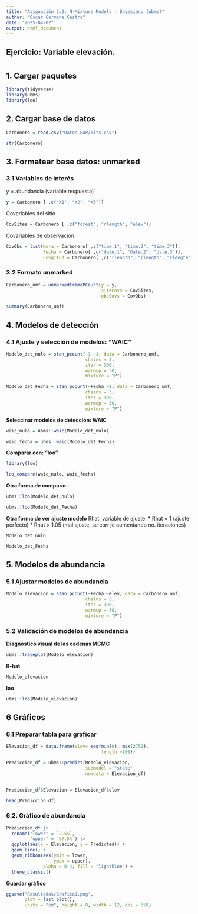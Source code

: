 ---
title: "Asignación 2.2: N-Mixture Models - Bayesiano (ubms)"
author: "Oscar Carmona Castro"
date: "2025-04-02"
output: html_document
---

## Ejercicio: Variable elevación.


# { .tabset}


## 1. Cargar paquetes
```{r, message=FALSE, warning=FALSE}
library(tidyverse)
library(ubms)
library(loo)
```

## 2. Cargar base de datos
```{r}
Carbonero = read.csv("Datos_EAP/Tits.csv")
```

```{r}
str(Carbonero)
```


## 3. Formatear base datos: unmarked { .tabset}
### 3.1 Variables de interés

y = abundancia (variable respuesta)
```{r}
y = Carbonero [ ,c("X1", "X2", "X3")]
```

Covariables del sitio
```{r}
CovSites = Carbonero [ ,c("forest", "rlength", "elev")]
```

Covariables de observación
```{r}
CovObs = list(Hora = Carbonero[ ,c("time.1", "time.2", "time.3")],
              Fecha = Carbonero[ ,c("date.1", "date.2", "date.3")],
              Longitud = Carbonero[ ,c("rlength", "rlength", "rlength")])
```

### 3.2 Formato unmarked
```{r}
Carbonero_umf = unmarkedFramePCount(y = y,
                                    siteCovs = CovSites,
                                    obsCovs = CovObs)
```

```{r}
summary(Carbonero_umf)
```


## 4. Modelos de detección { .tabset}
### 4.1 Ajuste y selección de modelos: "WAIC"
```{r}
Modelo_det_nulo = stan_pcount(~1 ~1, data = Carbonero_umf,
                              chains = 3,
                              iter = 300,
                              warmup = 30,
                              mixture = "P")
```

```{r}
Modelo_det_Fecha = stan_pcount(~Fecha ~1, data = Carbonero_umf,
                              chains = 3,
                              iter = 300,
                              warmup = 30,
                              mixture = "P")
```


**Seleccinar modelos de detección: WAIC**
```{r}
waic_nulo = ubms::waic(Modelo_det_nulo)
```

```{r}
waic_fecha = ubms::waic(Modelo_det_Fecha)
```


**Comparar con: "loo".**
```{r}
library(loo)
```

```{r}
loo_compare(waic_nulo, waic_fecha)
```


**Otra forma de comparar.**
```{r}
ubms::loo(Modelo_det_nulo)
```

```{r}
ubms::loo(Modelo_det_Fecha)
```


**Otra forma de ver ajuste modelo**
Rhat: variable de ajuste.
* Rhat = 1 (ajuste perfecto)
* Rhat > 1.05 (mal ajuste, se corrije aumentando no. iteraciones)

```{r}
Modelo_det_nulo
```

```{r}
Modelo_det_Fecha

```


## 5. Modelos de abundancia { .tabset}
### 5.1 Ajustar modelos de abundancia
```{r}
Modelo_elevacion = stan_pcount(~Fecha ~elev, data = Carbonero_umf,
                              chains = 3,
                              iter = 300,
                              warmup = 30,
                              mixture = "P")
```


### 5.2 Validación de modelos de abundancia
**Diagnóstico visual de las cadenas MCMC**
```{r}
ubms::traceplot(Modelo_elevacion)
```

**R-hat**
```{r}
Modelo_elevacion
```

**loo**
```{r}
ubms::loo(Modelo_elevacion)
```


## 6 Gráficos { .tabset}
### 6.1 Preparar tabla para graficar
```{r}
Elevacion_df = data.frame(elev= seq(min(0), max(2750),
                                    length =100))
```

```{r}
Prediccion_df = ubms::predict(Modelo_elevacion,
                              submodel = "state",
                              newdata = Elevacion_df)
                              
```

```{r}
Prediccion_df$Elevacion = Elevacion_df$elev
```

```{r}
head(Prediccion_df)
```


### 6.2. Gráfico de abundancia
```{r}
Prediccion_df |>
  rename("lower" = `2.5%`,
         "upper" = `97.5%`) |>
  ggplot(aes(x = Elevacion, y = Predicted)) +
  geom_line() +
  geom_ribbon(aes(ymin = lower,
                  ymax = upper),
              alpha = 0.4, fill = "lightblue") +
  theme_classic()
```

**Guardar gráfico**
```{r}
ggsave("Resultados/Grafico1.png",
       plot = last_plot(),
       units = "cm", height = 8, width = 12, dpi = 350)
```





